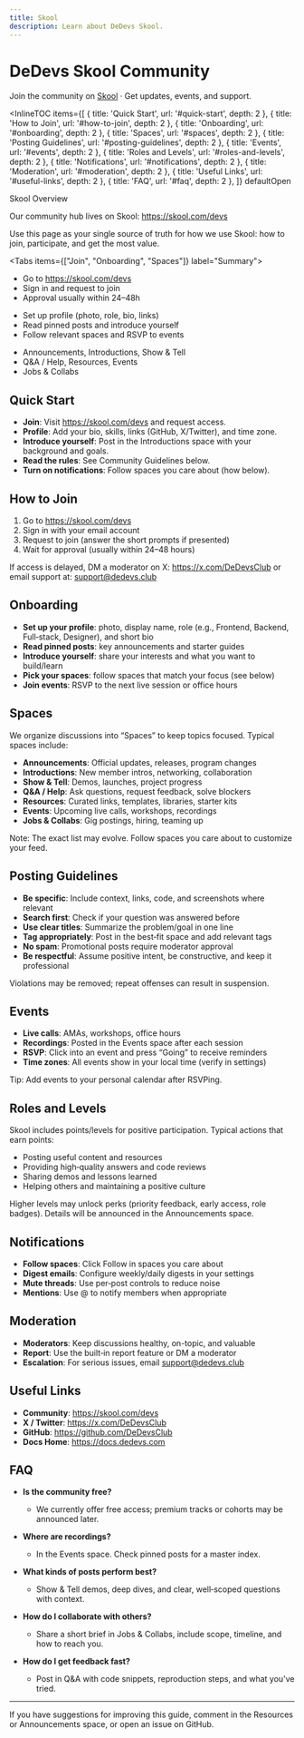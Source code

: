 ```yaml
---
title: Skool
description: Learn about DeDevs Skool.
---
```



# DeDevs Skool Community

<Banner id="skool-cta" variant="rainbow">
  <span>
    Join the community on <a className="underline" href="https://skool.com/devs" target="_blank" rel="noreferrer">Skool</a> · Get updates, events, and support.
  </span>
</Banner>

<InlineTOC
  items={[
    { title: 'Quick Start', url: '#quick-start', depth: 2 },
    { title: 'How to Join', url: '#how-to-join', depth: 2 },
    { title: 'Onboarding', url: '#onboarding', depth: 2 },
    { title: 'Spaces', url: '#spaces', depth: 2 },
    { title: 'Posting Guidelines', url: '#posting-guidelines', depth: 2 },
    { title: 'Events', url: '#events', depth: 2 },
    { title: 'Roles and Levels', url: '#roles-and-levels', depth: 2 },
    { title: 'Notifications', url: '#notifications', depth: 2 },
    { title: 'Moderation', url: '#moderation', depth: 2 },
    { title: 'Useful Links', url: '#useful-links', depth: 2 },
    { title: 'FAQ', url: '#faq', depth: 2 },
  ]}
  defaultOpen
>
  Skool Overview
</InlineTOC>

Our community hub lives on Skool: https://skool.com/devs

Use this page as your single source of truth for how we use Skool: how to join, participate, and get the most value.

<Tabs items={["Join", "Onboarding", "Spaces"]} label="Summary">
  <Tab>
    <ul>
      <li>Go to https://skool.com/devs</li>
      <li>Sign in and request to join</li>
      <li>Approval usually within 24–48h</li>
    </ul>
  </Tab>
  <Tab>
    <ul>
      <li>Set up profile (photo, role, bio, links)</li>
      <li>Read pinned posts and introduce yourself</li>
      <li>Follow relevant spaces and RSVP to events</li>
    </ul>
  </Tab>
  <Tab>
    <ul>
      <li>Announcements, Introductions, Show & Tell</li>
      <li>Q&A / Help, Resources, Events</li>
      <li>Jobs & Collabs</li>
    </ul>
  </Tab>
</Tabs>

## Quick Start

- __Join__: Visit https://skool.com/devs and request access.
- __Profile__: Add your bio, skills, links (GitHub, X/Twitter), and time zone.
- __Introduce yourself__: Post in the Introductions space with your background and goals.
- __Read the rules__: See Community Guidelines below.
- __Turn on notifications__: Follow spaces you care about (how below).

## How to Join

1) Go to https://skool.com/devs
2) Sign in with your email account
3) Request to join (answer the short prompts if presented)
4) Wait for approval (usually within 24–48 hours)

If access is delayed, DM a moderator on X: https://x.com/DeDevsClub or email support at: support@dedevs.club

## Onboarding

- __Set up your profile__: photo, display name, role (e.g., Frontend, Backend, Full‑stack, Designer), and short bio
- __Read pinned posts__: key announcements and starter guides
- __Introduce yourself__: share your interests and what you want to build/learn
- __Pick your spaces__: follow spaces that match your focus (see below)
- __Join events__: RSVP to the next live session or office hours

## Spaces

We organize discussions into “Spaces” to keep topics focused. Typical spaces include:

- __Announcements__: Official updates, releases, program changes
- __Introductions__: New member intros, networking, collaboration
- __Show & Tell__: Demos, launches, project progress
- __Q&A / Help__: Ask questions, request feedback, solve blockers
- __Resources__: Curated links, templates, libraries, starter kits
- __Events__: Upcoming live calls, workshops, recordings
- __Jobs & Collabs__: Gig postings, hiring, teaming up

Note: The exact list may evolve. Follow spaces you care about to customize your feed.

## Posting Guidelines

- __Be specific__: Include context, links, code, and screenshots where relevant
- __Search first__: Check if your question was answered before
- __Use clear titles__: Summarize the problem/goal in one line
- __Tag appropriately__: Post in the best‑fit space and add relevant tags
- __No spam__: Promotional posts require moderator approval
- __Be respectful__: Assume positive intent, be constructive, and keep it professional

Violations may be removed; repeat offenses can result in suspension.

## Events

- __Live calls__: AMAs, workshops, office hours
- __Recordings__: Posted in the Events space after each session
- __RSVP__: Click into an event and press “Going” to receive reminders
- __Time zones__: All events show in your local time (verify in settings)

Tip: Add events to your personal calendar after RSVPing.

## Roles and Levels

Skool includes points/levels for positive participation. Typical actions that earn points:

- Posting useful content and resources
- Providing high‑quality answers and code reviews
- Sharing demos and lessons learned
- Helping others and maintaining a positive culture

Higher levels may unlock perks (priority feedback, early access, role badges). Details will be announced in the Announcements space.

## Notifications

- __Follow spaces__: Click Follow in spaces you care about
- __Digest emails__: Configure weekly/daily digests in your settings
- __Mute threads__: Use per‑post controls to reduce noise
- __Mentions__: Use @ to notify members when appropriate

## Moderation

- __Moderators__: Keep discussions healthy, on-topic, and valuable
- __Report__: Use the built‑in report feature or DM a moderator
- __Escalation__: For serious issues, email support@dedevs.club

## Useful Links

- __Community__: https://skool.com/devs
- __X / Twitter__: https://x.com/DeDevsClub
- __GitHub__: https://github.com/DeDevsClub
- __Docs Home__: https://docs.dedevs.com

## FAQ

- __Is the community free?__
  - We currently offer free access; premium tracks or cohorts may be announced later.

- __Where are recordings?__
  - In the Events space. Check pinned posts for a master index.

- __What kinds of posts perform best?__
  - Show & Tell demos, deep dives, and clear, well‑scoped questions with context.

- __How do I collaborate with others?__
  - Share a short brief in Jobs & Collabs, include scope, timeline, and how to reach you.

- __How do I get feedback fast?__
  - Post in Q&A with code snippets, reproduction steps, and what you’ve tried.

---

If you have suggestions for improving this guide, comment in the Resources or Announcements space, or open an issue on GitHub.
